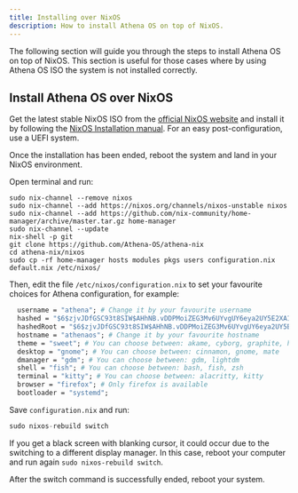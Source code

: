 ```yaml
---
title: Installing over NixOS
description: How to install Athena OS on top of NixOS.
---
```


The following section will guide you through the steps to install Athena OS on top of NixOS. This section is useful for those cases where by using Athena OS ISO the system is not installed correctly.

## Install Athena OS over NixOS

Get the latest stable NixOS ISO from the [official NixOS website](https://nixos.org/download.html#nixos-iso) and install it by following the [NixOS Installation manual](https://nixos.org/manual/nixos/stable/#sec-installation). For an easy post-configuration, use a UEFI system.

Once the installation has been ended, reboot the system and land in your NixOS environment.

Open terminal and run:
```shell
sudo nix-channel --remove nixos
sudo nix-channel --add https://nixos.org/channels/nixos-unstable nixos
sudo nix-channel --add https://github.com/nix-community/home-manager/archive/master.tar.gz home-manager
sudo nix-channel --update
nix-shell -p git
git clone https://github.com/Athena-OS/athena-nix
cd athena-nix/nixos
sudo cp -rf home-manager hosts modules pkgs users configuration.nix default.nix /etc/nixos/
```
Then, edit the file `/etc/nixos/configuration.nix` to set your favourite choices for Athena configuration, for example:
```nix
  username = "athena"; # Change it by your favourite username
  hashed = "$6$zjvJDfGSC93t8SIW$AHhNB.vDDPMoiZEG3Mv6UYvgUY6eya2UY5E2XA1lF7mOg6nHXUaaBmJYAMMQhvQcA54HJSLdkJ/zdy8UKX3xL1"; # The shown password hash is 'athena'. To set your password, change it by opening the terminal and run 'openssl passwd -6 "yourpassword"' and replace the result inside it to set the password of your user account
  hashedRoot = "$6$zjvJDfGSC93t8SIW$AHhNB.vDDPMoiZEG3Mv6UYvgUY6eya2UY5E2XA1lF7mOg6nHXUaaBmJYAMMQhvQcA54HJSLdkJ/zdy8UKX3xL1"; # The shown password hash is 'athena'. To set your password, change it by opening the terminal and run 'openssl passwd -6 "yourpassword"' and replace the result inside it to set the password of your root account
  hostname = "athenaos"; # Change it by your favourite hostname
  theme = "sweet"; # You can choose between: akame, cyborg, graphite, hackthebox, samurai, sweet
  desktop = "gnome"; # You can choose between: cinnamon, gnome, mate
  dmanager = "gdm"; # You can choose between: gdm, lightdm
  shell = "fish"; # You can choose between: bash, fish, zsh
  terminal = "kitty"; # You can choose between: alacritty, kitty
  browser = "firefox"; # Only firefox is available
  bootloader = "systemd";
```

Save `configuration.nix` and run:
```nix
sudo nixos-rebuild switch
```
If you get a black screen with blanking cursor, it could occur due to the switching to a different display manager. In this case, reboot your computer and run again `sudo nixos-rebuild switch`.

After the switch command is successfully ended, reboot your system.
<ImageComponent />
